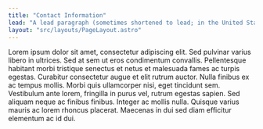```yaml
---
title: "Contact Information"
lead: "A lead paragraph (sometimes shortened to lead; in the United States sometimes spelled lede) is the opening paragraph of an article, essay, book chapter, or other written work that summarizes its main ideas. Styles vary widely among the different types and genres of publications, from journalistic news-style leads to a more encyclopaedic variety."
layout: "src/layouts/PageLayout.astro"
---
```


Lorem ipsum dolor sit amet, consectetur adipiscing elit. Sed pulvinar varius libero in ultrices. Sed at sem ut eros condimentum convallis. Pellentesque habitant morbi tristique senectus et netus et malesuada fames ac turpis egestas. Curabitur consectetur augue et elit rutrum auctor. Nulla finibus ex ac tempus mollis. Morbi quis ullamcorper nisi, eget tincidunt sem. Vestibulum ante lorem, fringilla in purus vel, rutrum egestas sapien. Sed aliquam neque ac finibus finibus. Integer ac mollis nulla. Quisque varius mauris ac lorem rhoncus placerat. Maecenas in dui sed diam efficitur elementum ac id dui.
